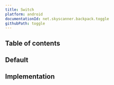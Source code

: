 ```yaml
---
title: Switch
platform: android
documentationId: net.skyscanner.backpack.toggle
githubPath: toggle
---
```





## Table of contents

## Default

<AndroidComponentScreenshots
  lightMode={screenshotDefault}
  darkMode={screenshotDefaultDm}
  altText="Android switch component" />

## Implementation

<Readme />
